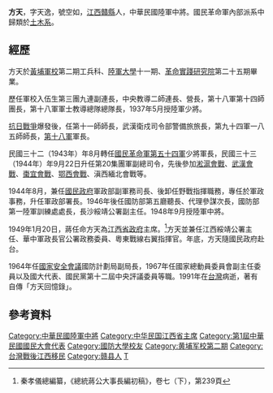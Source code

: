 {{Infobox_Person
| name = 方天 
|image=Fang Tian.jpg
|box_width=170px
|occupation= 軍人
| period = 
|birth_name=方天逸
| other_names =空如
| Sex = 男
|birth_date=1902年
|birth_place= {{QIN}}[[江西|江西]][[贛縣|贛縣]]
|death_date= 1991年
|death_place= {{ROC}}[[台北|台北]]
| nationality ={{ROC}}
| residence =
| party = {{KMT}}
| religion =
| spouse = 
| relatives =
|education= [[黃埔軍校|黃埔軍校]]第二期工科<br>[[陸軍大學|陸軍大學]]十一期<br>[[革命實踐研究院|革命實踐研究院]]第二十五期
| past =[[國民革命軍|國民革命軍]]排長<br>壘升至司令官<br>軍政部署長<br>國防部廳長、參謀次長<br>[[江西|江西]]省政府主席兼任江西綏靖公署主任<br>國防計劃局副局長<br>國家總動員委員會副主任委員<br>國大代表、國民黨第十二屆中央評議委員
| work = 
| award = 
}}
'''方天'''{{BD|1902年||1991年|catIdx=F方}}，字天逸，號空如，[[江西|江西]][[贛縣|贛縣]]人，中華民國陸軍中將。國民革命軍內部派系中歸類於[[國民革命軍第十八軍#土木系|土木系]]。

== 經歷 ==
方天於[[黃埔軍校|黃埔軍校]]第二期工兵科、[[陸軍大學|陸軍大學]]十一期、[[革命實踐研究院|革命實踐研究院]]第二十五期畢業。

歷任軍​​校入伍生第三團九連副連長，中央教導二師連長、營長，第十八軍第十四師團長，第十八軍軍士教導總隊總隊長，1937年5月授陸軍少將。

[[抗日戰爭|抗日戰爭]]爆發後，任第十一師師長，武漢衛戍司令部警備旅旅長，第九十四軍一八五師師長，[[國民革命軍陸軍第十八軍|第十八軍]]軍長。

民國三十二（1943年）年8月轉任[[國民革命軍第五十四軍|國民革命軍第五十四軍]]少將軍長，民國三十三（1944年）年9月22日升任第20集團軍副總司令，先後參加[[淞滬會戰|淞滬會戰]]、[[武漢會戰|武漢會戰]]、[[棗宜會戰|棗宜會戰]]、[[鄂西會戰|鄂西會戰]]、滇西緬北會戰等。

1944年8月，兼任[[國民政府|國民政府]]軍政部副軍務司長、後卸任野戰指揮職務，專任於軍政事務，升任軍政部署長。1946年後任國防部第五廳聽長、代理參謀次長，國防部第一陸軍訓練處處長，長沙綏靖公署副主任。1948年9月授陸軍中將。

1949年1月20日，蔣任命方天為[[江西省政府|江西省政府]]主席。<ref>秦孝儀總編纂，《總統蔣公大事長編初稿》，卷七（下），第239頁</ref>方天並兼任江西綏靖公署主任、華中軍政長官公署政務委員、粵東戰線右翼指揮官。年底，方天隨國民政府赴台。

1964年任[[國家安全會議|國家安全會議]]國防計劃局副局長，1967年任國家總動員委員會副主任委員以及國大代表、國民黨第十二屆中央評議委員等職。1991年在[[台灣|台灣]]病逝，著有自傳「方天回憶錄」。

== 參考資料 ==
{{reflist}}

{{江西行政长官|ROC}}
{{末任中華民國大陸時期一級行政區行政首長}}

{{DEFAULTSORT:Fang方天}}
[[Category:中華民國陸軍中將|Category:中華民國陸軍中將]]
[[Category:中华民国江西省主席|Category:中华民国江西省主席]]
[[Category:第1屆中華民國國民大會代表|Category:第1屆中華民國國民大會代表]]
[[Category:國防大學校友|Category:國防大學校友]]
[[Category:黄埔军校第二期|Category:黄埔军校第二期]]
[[Category:台灣戰後江西移民|Category:台灣戰後江西移民]]
[[Category:赣县人|Category:赣县人]]
[[Category:方姓|T]]